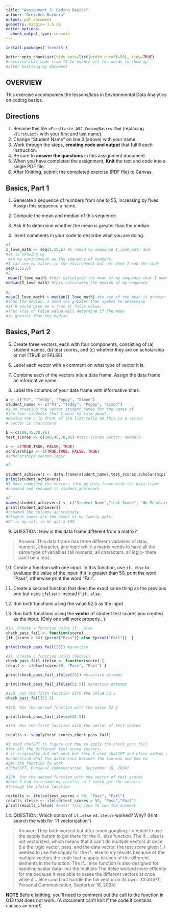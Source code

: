 ```yaml
---
title: "Assignment 2: Coding Basics"
author: "Gretchen Barbera"
output: pdf_document
geometry: margin= 1.5 cm
editor_options: 
  chunk_output_type: console
---
```

```r

install.packages('formatR') 

knitr::opts_chunk$set(tidy.opts=list(width.cutoff=50), tidy=TRUE) 
#received this code from TA to enable all the words to show up
#after knitting my document 

```
## OVERVIEW

This exercise accompanies the lessons/labs in Environmental Data Analytics on coding basics.

## Directions

1.  Rename this file `<FirstLast>_A02_CodingBasics.Rmd` (replacing `<FirstLast>` with your first and last name).
2.  Change "Student Name" on line 3 (above) with your name.
3.  Work through the steps, **creating code and output** that fulfill each instruction.
4.  Be sure to **answer the questions** in this assignment document.
5.  When you have completed the assignment, **Knit** the text and code into a single PDF file.
6.  After Knitting, submit the completed exercise (PDF file) to Canvas.

## Basics, Part 1

1.  Generate a sequence of numbers from one to 55, increasing by fives. Assign this sequence a name.

2.  Compute the mean and median of this sequence.

3.  Ask R to determine whether the mean is greater than the median.

4.  Insert comments in your code to describe what you are doing.

```r
#1
I_love_math <- seq(1,55,5) #I named my sequence I_love_math and 
#it is showing up
 #in my environment as the sequence of numbers. 
#I can see my values in the environment but not when I run the code 
seq(1,55,5)
#2
 mean(I_love_math) #this calculates the mean of my sequence that I named I_love_math 
median(I_love_math) #this calculates the median of my sequence 
 
#3
mean(I_love_math) > median(I_love_math) #to see if the mean is greater 
#than the median, I used the greater than symbol to determine 
#if R would give me a true or false value. 
#That True or False value will determine if the mean 
#is greater than the median

```

## Basics, Part 2

5.  Create three vectors, each with four components, consisting of (a) student names, (b) test scores, and (c) whether they are on scholarship or not (TRUE or FALSE).

6.  Label each vector with a comment on what type of vector it is.

7.  Combine each of the vectors into a data frame. Assign the data frame an informative name.

8.  Label the columns of your data frame with informative titles.

```r
a <- c("PJ", "Teddy", "Poppy", "Simon")
student_names <- c("PJ", "Teddy", "Poppy", "Simon") 
#I am creating the vector student_names for the names of
#the four students that I want to talk about. 
#Having the c in front of the list tells me this is a vector
# vector is characters  

b <-c(100,45,78,86)
test_scores <- c(100,45,78,86) #test scores vector- numbers

c <- c(TRUE,TRUE, FALSE, TRUE)
scholarships <- c(TRUE,TRUE, FALSE, TRUE) 
#scholarships vector-logic

#7 

student_achievers <- data.frame(student_names,test_scores,scholarships)
print(student_achievers) 
#I have combined the vectors into my data frame with the data.frame 
#command and renamed it student_achievers

#8
names(student_achievers) <- c("Student Name","test Score", "On Scholarship")
print(student_achievers)
#renamed the columns accordingly 
#Student names are the names of my family pets. 
#PJ is my cat, so he got a 100

```

9.  QUESTION: How is this data frame different from a matrix?

> Answer: 
This data frame has three different variables of data, 
numeric, character, and logic while a matrix 
needs to have all the same type of variables 
(all numeric, all characters, all logic- there can’t be a mix). 

10. Create a function with one input. In this function, use `if`...`else` to evaluate the value of the input: if it is greater than 50, print the word "Pass"; otherwise print the word "Fail". 

11. Create a second function that does the exact same thing as the previous one but uses `ifelse()` instead if `if`...`else `. 

12. Run both functions using the value 52.5 as the input

13. Run both functions using the **vector** of student test scores you created as the input. (Only one will work properly...)

```r
#10. Create a function using if...else
check_pass_fail <- function(score)
{if (score > 50) {print("Pass")} else {print("Fail")}  }

print(check_pass_fail(25)) #practice 

#11. Create a function using ifelse()
check_pass_fail_ifelse <- function(score) {
result <- ifelse(score>50, "Pass", "Fail") }

print(check_pass_fail_ifelse(25)) #practice attempt

print(check_pass_fail_ifelse(52.5)) #practice attempt

#12a. Run the first function with the value 52.5
check_pass_fail(52.5)

#12b. Run the second function with the value 52.5

print(check_pass_fail_ifelse(52.5))

#13a. Run the first function with the vector of test scores 

results <- sapply(test_scores,check_pass_fail)

#I used chatGPT to figure out how to apply the check_pass_fail 
#for all the different test score vectors- 
# it originally did not work but then I used chatGPT and class videos to
#understand what the difference between the two was and how to
#get the function to work 
#(ChatGPT, Personal Communication, September 16, 2024)

#13b. Run the second function with the vector of test scores
#here I had to rename my results so I could get the results 
#through the ifelse function

restults <- ifelse(test_scores > 50, "Pass", "Fail") 
results_ifelse <- ifelse(test_scores > 50, "Pass","Fail")
print(results_ifelse) #enter this code to see the answers
```

14. QUESTION: Which option of `if`...`else` vs. `ifelse` worked? Why? (Hint: search the web for "R vectorization")

> Answer:
They both worked but after some googling.
I needed to use the sapply button to get there for the if.. else function. 
The if... else is not vectorized, which means that it 
can't do multiple vectors at once 
(i.e the logic vector, pass, and the data vector, the test score given ).
I needed to use the sapply for the if.. else to my results 
because of the multiple vectors the code had to 
apply to each of the different elements in the function. The if... else
function is also designed for handling scalar data- not the multiple 
The ifelse worked more effiently for me because 
it was able to asses the different vectors at once 
while if... else could not handle the full vector on its own. (ChatGPT, Personal Communication, Septerber 16, 2024)


**NOTE** Before knitting, you'll need to comment out the call to the function in Q13 that does not work. (A document can't knit if the code it contains causes an error!)